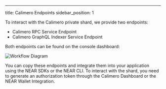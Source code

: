 ---
title: Calimero Endpoints
sidebar_position: 1

To interact with the Calimero private shard, we provide two endpoints:

- Calimero RPC Service Endpoint
- Calimero GraphQL Indexer Service Endpoint

Both endpoints can be found on the console dashboard:

![Workflow Diagram](https://github.com/calimero-is-near/docs/assets/39309699/42d758d9-089b-400f-9ba0-b85248118f4f)

You can copy these endpoints and integrate them into your application using the NEAR SDKs or the NEAR CLI. To interact with the shard, you need to generate an authorization token through the Calimero Dashboard or the NEAR Wallet Integration.
